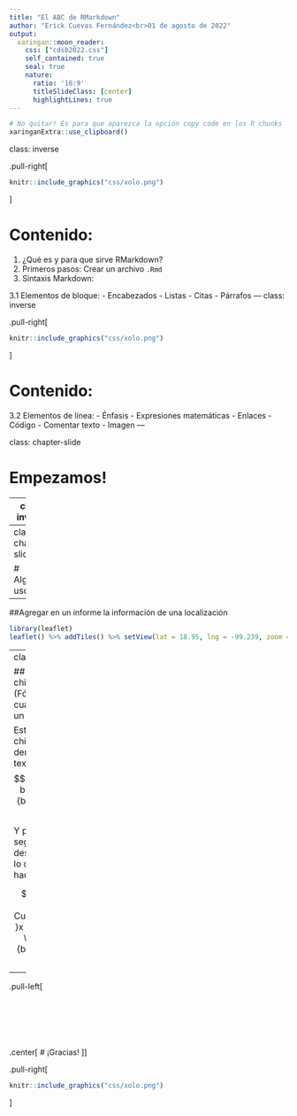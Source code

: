```yaml
---
title: "El ABC de RMarkdown"
author: "Erick Cuevas Fernández<br>01 de agosto de 2022"
output:
  xaringan::moon_reader:
    css: ["cdsb2022.css"]
    self_contained: true
    seal: true
    nature:
      ratio: '16:9'
      titleSlideClass: [center]
      highlightLines: true
---
```

```r
# No quitar! Es para que aparezca la opción copy code en los R chunks
xaringanExtra::use_clipboard()
```

class: inverse

.pull-right[<br>
```r
knitr::include_graphics("css/xolo.png")
```
]

# Contenido:

1. ¿Qué es y para que sirve RMarkdown?
2. Primeros pasos: Crear un archivo `.Rmd`
3. Sintaxis Markdown:
  
  3.1 Elementos de bloque:
    - Encabezados
    - Listas
    - Citas
    - Párrafos 
---
class: inverse

.pull-right[<br>
```r
knitr::include_graphics("css/xolo.png")
```
]

# Contenido:

3.2 Elementos de línea:
  - Énfasis 
  - Expresiones matemáticas 
  - Enlaces
  - Código
  - Comentar texto
  - Imagen 
---

class: chapter-slide

# Empezamos!

---
class: inverse

# 1. ¿Qué es y para que sirve RMarkdown?

**Rmarkdown** se basa en el lenguaje *markdown* que sirve para convertir texto plano a formato HTML. Este tipo de archivo de archivo esta disponible en RStudio, y esto nos permite integrar código con texto. 

Puedes obtener los siguientes archivos de salida:

- PDF
- HTML
- Microsoft Word


Con ello puedes generar presentaciones, libros, sitios web, manuales de paqueterías y documentos interactivos.

---
class: chapter-slide

# Algunos usos

---

##Agregar en un informe la información de una localización

```r
library(leaflet)
leaflet() %>% addTiles() %>% setView(lat = 18.95, lng = -99.239, zoom = 13)
```


---
class: center

## Poner la chicharronera (Fórmula cuadrática en un texto)

Esto es la chicharronera dentro de un texto $$x = \frac {-b \pm \sqrt {b^2 - 4ac}}{2a}$$

Y puedo seguir describiendo lo que siga haciendo.

$$\text{La Fórmula Cuadrática es }x = \frac {-b \pm \sqrt {b^2 - 4ac}}{2a}$$

---

.pull-left[<br><br><br><br><br><br><br>
.center[
# ¡Gracias! 
]
]

.pull-right[<br>
```r
knitr::include_graphics("css/xolo.png")
```

]
